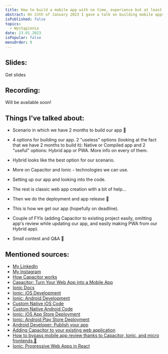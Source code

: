 ```yaml
---
title: How to build a mobile app with no time, experience but at least knowing React 🤷‍♂️
abstract: On 23th of January 2023 I gave a talk on building mobile apps as front-end developers without knowing on how to do it. Here are slides, recording, and things I've talked about!
isPublished: false
topics:
  - Wystąpienia
date: 23.01.2023
isPopular: false
menuOrder: 0
---
```


## Slides:


<DistantButton href="https://static.robertorlinski.pl/building-mobile-apps-with-no-time-and-experience.pdf">
  Get slides
</DistantButton>

## Recording:

Will be available soon!

## Things I've talked about:

- Scenario in which we have 2 months to build our app 😬
- 4 options for building our app. 2 "useless" options (looking at the fact that we have 2 months to build it): Native or Compiled app and 2 "useful" options: Hybrid app or PWA. More info on every of them.
- Hybrid looks like the best option for our scenario.
- More on Capacitor and Ionic - technologies we can use.
- Setting up our app and looking into the code.
- The rest is classic web app creation with a bit of help...
- Then we do the deployment and app release 🚀
- This is how we get our app (hopefully on deadline).
- Couple of FYIs (adding Capacitor to existing project easily, omitting app's review while updating our app, and easily making PWA from our Hybrid app).

- Small contest and Q&A 🥳

## Mentioned sources:

- [My LinkedIn](https://www.linkedin.com/in/robert-orlinski/)
- [My Instagram](https://www.instagram.com/robert.orlinski/)
- [How Capacitor works](https://tinyletter.com/ionic-max/letters/how-capacitor-works)
- [Capacitor: Turn Your Web App into a Mobile App](https://javascript.plainenglish.io/capacitor-turn-your-web-app-into-a-mobile-app-4d114249e55b)
- [Ionic Docs](https://ionicframework.com/docs)
- [Ionic: iOS Development](https://ionicframework.com/docs/developing/ios)
- [Ionic: Android Development](https://ionicframework.com/docs/developing/android)
- [Custom Native iOS Code](https://capacitorjs.com/docs/ios/custom-code)
- [Custom Native Android Code](https://capacitorjs.com/docs/android/custom-code)
- [Ionic: iOS App Store Deployment](https://ionicframework.com/docs/deployment/app-store)
- [Ionic: Android Play Store Deployment](https://ionicframework.com/docs/deployment/play-store)
- [Android Developer: Publish your app](https://developer.android.com/studio/publish)
- [Adding Capacitor to your existing web application](https://capacitorjs.com/docs/getting-started#adding-capacitor-to-your-existing-web-application)
- [How to bypass mobile app review thanks to Capacitor, Ionic, and micro frontends 🤯](https://dev.to/robertorlinski/how-to-bypass-mobile-app-review-thanks-to-capacitor-ionic-and-micro-frontends-a13)
- [Ionic: Progressive Web Apps in React](https://ionicframework.com/docs/react/pwa)
